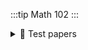 :::tip Math 102
:::

<details>
<summary>📝 Test papers</summary>

## Test Papers
> - <AuthenticatedLink href="https://drive.google.com/file/d/148QmBe0q3Ejs2VaOgWWW6iYZWWtrHF00/view?usp=sharing" Icon={FaFileAlt} title="Test 1 - 2024"/>